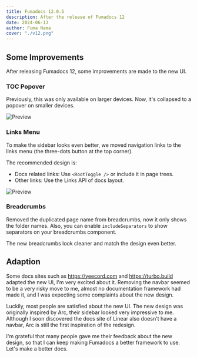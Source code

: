 ```yaml
---
title: Fumadocs 12.0.5
description: After the release of Fumadocs 12
date: 2024-06-13
author: Fuma Nama
cover: "./v12.png"
---
```


## Some Improvements

After releasing Fumadocs 12, some improvements are made to the new UI.

### TOC Popover

Previously, this was only available on larger devices. Now, it's collapsed to a popover on smaller devices.

<div className='mx-auto max-w-[400px]'>

![Preview](./toc-popover.png)

</div>

### Links Menu

To make the sidebar looks even better, we moved navigation links to the links menu (the three-dots button at the top corner).

The recommended design is:

- Docs related links: Use `<RootToggle />` or include it in page trees.
- Other links: Use the Links API of docs layout.

<div className='mx-auto max-w-[400px]'>

![Preview](./links-menu.png)

</div>

### Breadcrumbs

Removed the duplicated page name from breadcrumbs, now it only shows the folder names.
Also, you can enable `includeSeparators` to show separators on your breadcrumbs component.

The new breadcrumbs look cleaner and match the design even better.

## Adaption

Some docs sites such as https://yeecord.com and https://turbo.build adapted the new UI, I'm very excited about it.
Removing the navbar seemed to be a very risky move to me, almost no documentation framework had made it, and I was expecting some complaints about the new design.

Luckily, most people are satisfied about the new UI.
The new design was originally inspired by Arc, their sidebar looked very impressive to me.
Although I soon discovered the docs site of Linear also doesn't have a navbar, Arc is still the first inspiration of the redesign.

I'm grateful that many people gave me their feedback about the new design, so that I can keep making Fumadocs a better framework to use.
Let's make a better docs.
